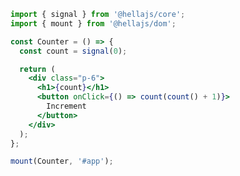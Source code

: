 ```jsx
import { signal } from '@hellajs/core';
import { mount } from '@hellajs/dom';

const Counter = () => {
  const count = signal(0);

  return (
    <div class="p-6">
      <h1>{count}</h1>
      <button onClick={() => count(count() + 1)}>
        Increment
      </button>
    </div>
  );
};

mount(Counter, '#app');
```